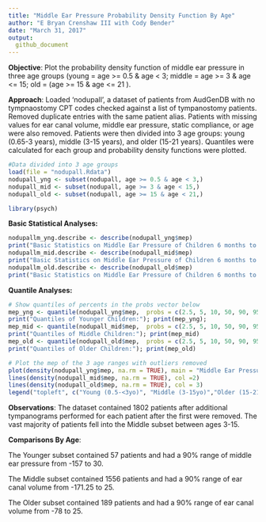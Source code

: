 ---
title: "Middle Ear Pressure Probability Density Function By Age"
author: "E Bryan Crenshaw III with Cody Bender"
date: "March 31, 2017"
output:
  github_document
---
**Objective**: Plot the probability density function of middle ear pressure in three age groups (young = age >= 0.5 & age < 3; middle = age >= 3 & age <= 15; old = (age >= 15 & age <= 21 ). 

**Approach**: Loaded 'nodupall', a dataset of patients from AudGenDB with no 
tympnaostomy CPT codes checked against a list of tympanostomy patients. Removed 
duplicate entries with the same patient alias. Patients with missing values for ear canal volume, middle ear pressure, static compliance, or age were also removed. Patients were then divided into 3 age groups: young (0.65-3 years), middle (3-15 years), and older (15-21 years). Quantiles were calculated for each group and probability density functions were plotted.

```{r}
#Data divided into 3 age groups
load(file = "nodupall.Rdata")
nodupall_yng <- subset(nodupall, age >= 0.5 & age < 3,)
nodupall_mid <- subset(nodupall, age >= 3 & age < 15,)
nodupall_old <- subset(nodupall, age >= 15 & age < 21,)
```
```{r, echo=FALSE, warning=FALSE}
library(psych)
```
**Basic Statistical Analyses:**
```{r}
nodupallm_yng.describe <- describe(nodupall_yng$mep)
print("Basic Statistics on Middle Ear Pressure of Children 6 months to <3 years Old :"); nodupallm_yng.describe
nodupallm_mid.describe <- describe(nodupall_mid$mep)
print("Basic Statistics on Middle Ear Pressure of Children 6 months to <3 years Old :"); nodupallm_mid.describe
nodupallm_old.describe <- describe(nodupall_old$mep)
print("Basic Statistics on Middle Ear Pressure of Children 6 months to <3 years Old :"); nodupallm_old.describe
```

**Quantile Analyses:**
```{r}
# Show quantiles of percents in the probs vector below
mep_yng <- quantile(nodupall_yng$mep,  probs = c(2.5, 5, 10, 50, 90, 95, 97.5, NA)/100, na.rm = TRUE)
print("Quantiles of Younger Children:"); print(mep_yng);
mep_mid <- quantile(nodupall_mid$mep,  probs = c(2.5, 5, 10, 50, 90, 95, 97.5, NA)/100, na.rm = TRUE)
print("Quantiles of Middle Children:"); print(mep_mid)
mep_old <- quantile(nodupall_old$mep,  probs = c(2.5, 5, 10, 50, 90, 95, 97.5, NA)/100, na.rm = TRUE)
print("Quantiles of Older Children:"); print(mep_old)
```

```{r plot} 
# Plot the mep of the 3 age ranges with outliers removed
plot(density(nodupall_yng$mep, na.rm = TRUE), main = "Middle Ear Pressure of Children with PTA <=15 dB & No Pathology", xlab = "Middle Ear Pressure (dPa)", xlim = c(-250,100), ylim = c(0,0.025))
lines(density(nodupall_mid$mep, na.rm = TRUE), col =2)
lines(density(nodupall_old$mep, na.rm = TRUE), col = 3)
legend("topleft", c("Young (0.5-<3yo)", "Middle (3-15yo)","Older (15-21yo)"), cex=1.1, col=c("black","red","green"), pch=21:23, lty=1:3)
```

































**Observations**: The dataset contained 1802 patients after additional tympanograms performed for each patient after the first were removed. The vast majority of patients fell into the Middle subset between ages 3-15.


**Comparisons By Age**:

The Younger subset contained 57 patients and had a 90% range of middle ear pressure from -157 to 30.

The Middle subset contained 1556 patients and had a 90% range of ear canal volume from -171.25 to 25.

The Older subset contained 189 patients and had a 90% range of ear canal volume from -78 to 25.